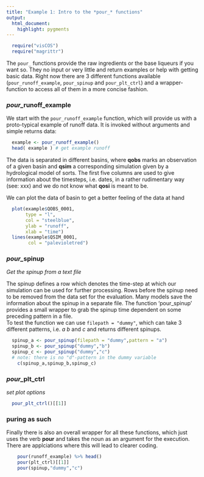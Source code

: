 ```yaml
---
title: "Example 1: Intro to the *pour_* functions"
output:
  html_document:
    highlight: pygments
---
```

```r
  require("visCOS")
  require("magrittr")
```

The `pour_` functions provide the raw ingredients or the base liqueurs  if you want so. They no input or very little and return examples or help with getting basic data. Right now there are 3 different functions available (`pour_runoff_example`, `pour_spinup` and `pour_plt_ctrl`) and a wrapper-function to access all of them in a more concise fashion.

### *pour_*runoff_example
We start with the `pour_runoff_example` function, which will provide us with a proto-typical example of runoff data. It is invoked without arguments and simple returns data:
```r
  example <- pour_runoff_example()
  head( example ) # get example runoff
```

The data is separated in different basins, where **qobs** marks an observation of a given basin and **qsim** a corresponding simulation given by a hydrological model of sorts. The first five columns are used to give information about the timesteps, i.e. dates, in a rather rudimentary way (see: xxx) and we do not know what **qosi** is meant to be.  

We can plot the data of basin to get a better feeling of the data at hand

```r
  plot(example$QOBS_0001,
       type = "l",
       col = "steelblue",
       ylab = "runoff",
       xlab = "time")
  lines(example$QSIM_0001,
        col = "palevioletred")
```



### *pour_*spinup
*Get the spinup from a text file*

The spinup defines a row which denotes the time-step at which our simulation can be used for further processing. Rows before the spinup need to be removed from the data set for the evaluation. Many models save the information about the spinup in a separate file. The function 'pour_spinup' provides a small wrapper to grab the spinup time dependent on some preceding pattern in a file.  
To test the function we can use `filepath = "dummy"`, which can take 3 different patterns, i.e. *a* *b* and *c* and returns different spinups.

```r
  spinup_a <- pour_spinup(filepath = "dummy",pattern = "a")
  spinup_b <- pour_spinup("dummy","b")
  spinup_c <- pour_spinup("dummy","c")
  # note: there is no "d"-pattern in the dummy variable
    c(spinup_a,spinup_b,spinup_c)
```

### *pour_*plt_ctrl
*set plot options*
```r
  pour_plt_ctrl()[[1]]
```

### puring as such
Finally there is also an overall wrapper for all these functions, which just uses the verb **pour** and takes the noun as an argument for the execution. There are applciations where this will lead to clearer coding. 
```r
    pour(runoff_example) %>% head()
    pour(plt_ctrl)[[1]]
    pour(spinup,"dummy","c")
```
